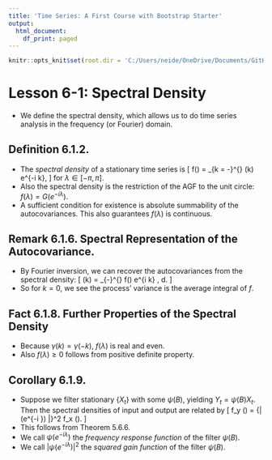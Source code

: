 ```yaml
---
title: 'Time Series: A First Course with Bootstrap Starter'
output:
  html_document:
    df_print: paged
---
```


```r
knitr::opts_knit$set(root.dir = 'C:/Users/neide/OneDrive/Documents/GitHub/BEwebinar/Data')
```

# Lesson 6-1: Spectral Density

- We define the spectral density, which allows us to do time series analysis in
the frequency (or Fourier) domain.

## Definition 6.1.2.

- The *spectral density* of a stationary time series is
\[
 f(\lambda) = \sum_{k = -\infty}^{\infty} \gamma (k) e^{-i \lambda k},
\]
for $\lambda \in [-\pi, \pi]$.
- Also the spectral density is the restriction of the AGF to the unit circle: $f(\lambda) = G (e^{-i \lambda})$.
- A sufficient condition for existence is absolute summability of the autocovariances. 
This also guarantees $f(\lambda)$ is continuous.

## Remark 6.1.6. Spectral Representation of the Autocovariance.

- By Fourier inversion, we can recover the autocovariances from the spectral density:
\[
 \gamma (k) = \frac{1}{2 \pi} \int_{-\pi}^{\pi} f(\lambda) e^{i \lambda k} \, d\lambda.
\]
- So for $k=0$, we see the process' variance is the average integral of $f$.

## Fact 6.1.8. Further Properties of the Spectral Density

- Because $\gamma (k) = \gamma (-k)$, $f(\lambda)$ is real and even.
- Also $f(\lambda) \geq 0$ follows from positive definite property.

## Corollary 6.1.9.

- Suppose we filter stationary $\{ X_t \}$ with some $\psi (B)$, yielding $Y_t = \psi (B) X_t$. 
Then the spectral densities of input and output are related by
\[
   f_y (\lambda) = {| \psi (e^{-i \lambda}) |}^2  f_x (\lambda).
\]
- This follows from Theorem 5.6.6.
- We call $\psi(e^{-i \lambda})$ the *frequency response function* of the filter $\psi(B)$.
- We call ${|\psi(e^{-i \lambda}) |}^2$ the *squared gain function* of the filter $\psi(B)$.


